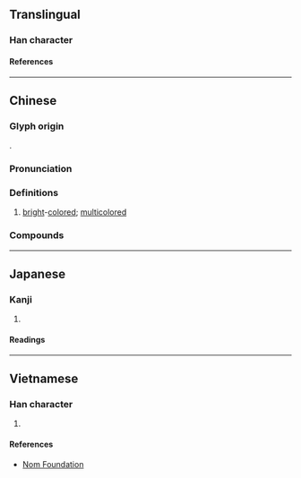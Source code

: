 {{also|斓}}
{{character info}}
==Translingual==

===Han character===
{{Han char|rn=67|rad=文|as=17|sn=21|four=07420|canj=YKANW|ids=⿰文闌}}

====References====
{{Han ref|kx=0477.220|dkj=13486|dj=0835.250|hdz=32171.090|uh=6595}}

----

==Chinese==
{{zh-forms|s=斓}}

===Glyph origin===
{{Han etym}}
{{Han compound|文|闌|ls=psc|c1=s|c2=p}}.

===Pronunciation===
{{zh-pron
|m=lán
|c=laan4
|mc=y
|oc=y
|cat=a
}}

===Definitions===
{{zh-hanzi}}

# [[bright]]-[[colored]]; [[multicolored]]

===Compounds===
{{zh-der|斑斕|斒斕|斕斑}}

----

==Japanese==

===Kanji===
{{ja-kanji|grade=|rs=文17}}

# {{rfdef|ja|sort=文17}}

====Readings====
{{ja-readings
|on=らん, れん
|kun=あや
}}

----

==Vietnamese==

===Han character===
{{vi-readings|rs=文17|reading=lan}}

# {{rfdef|vi|sort=文17}}

====References====
* [http://nomfoundation.org/common/nom_details.php?codepoint=6595 Nom Foundation]